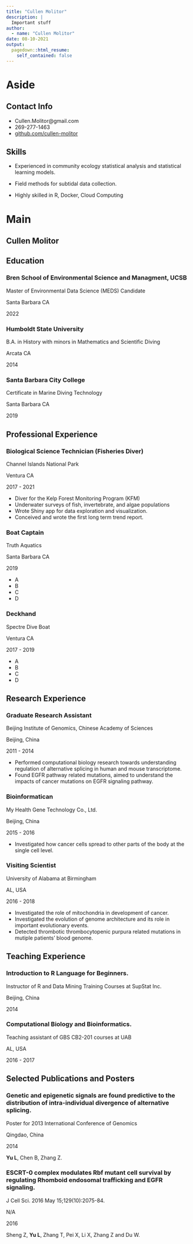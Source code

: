 ```yaml
---
title: "Cullen Molitor"
description: |
  Important stuff
author:
  - name: "Cullen Molitor"
date: 08-10-2021
output:
  pagedown::html_resume:
    self_contained: false
---
```

Aside
================================================================================

Contact Info {#contact}
--------------------------------------------------------------------------------

- <i class="fa fa-envelope"></i> Cullen.Molitor@gmail.com
- <i class="fa fa-phone"></i> 269-277-1463
- <i class="fa fa-github"></i> [github.com/cullen-molitor](https://github.com/cullen-molitor)


Skills {#skills}
--------------------------------------------------------------------------------

- Experienced in community ecology statistical analysis and statistical learning models.

- Field methods for subtidal data collection.

- Highly skilled in R, Docker, Cloud Computing


Main
================================================================================

Cullen Molitor {#title}
--------------------------------------------------------------------------------

Education {data-icon=graduation-cap data-concise=true}
--------------------------------------------------------------------------------

### Bren School of Environmental Science and Managment, UCSB

Master of Environmental Data Science (MEDS) Candidate

Santa Barbara CA

2022

### Humboldt State University

B.A. in History with minors in Mathematics and Scientific Diving 

Arcata CA

2014

### Santa Barbara City College

Certificate in Marine Diving Technology

Santa Barbara CA

2019

Professional Experience {data-icon=suitcase}
--------------------------------------------------------------------------------

### Biological Science Technician (Fisheries Diver)

Channel Islands National Park 

Ventura CA

2017 - 2021

::: concise
- Diver for the Kelp Forest Monitoring Program (KFM)
- Underwater surveys of fish, invertebrate, and algae populations
- Wrote Shiny app for data exploration and visualization.
- Conceived and wrote the first long term trend report.
:::

### Boat Captain

Truth Aquatics

Santa Barbara CA

2019

::: concise
- A
- B
- C
- D
:::

### Deckhand 

Spectre Dive Boat

Ventura CA

2017 - 2019

::: concise
- A
- B
- C
- D
:::

Research Experience {data-icon=laptop}
--------------------------------------------------------------------------------

### Graduate Research Assistant

Beijing Institute of Genomics, Chinese Academy of Sciences

Beijing, China

2011 - 2014

- Performed computational biology research towards understanding regulation of alternative splicing in human and mouse transcriptome.
- Found EGFR pathway related mutations, aimed to understand the impacts of cancer mutations on EGFR signaling pathway.

### Bioinformatican

My Health Gene Technology Co., Ltd.

Beijing, China

2015 - 2016

- Investigated how cancer cells spread to other parts of the body at the single cell level.

### Visiting Scientist

University of Alabama at Birmingham

AL, USA

2016 - 2018

- Investigated the role of mitochondria in development of cancer.
- Investigated the evolution of genome architecture and its role in important evolutionary events.
- Detected thrombotic thrombocytopenic purpura related mutations in mutiple patients' blood genome.

Teaching Experience {data-icon=chalkboard-teacher}
--------------------------------------------------------------------------------

### Introduction to R Language for Beginners.

Instructor of R and Data Mining Training Courses at SupStat Inc.

Beijing, China

2014

### Computational Biology and Bioinformatics.

Teaching assistant of GBS CB2-201 courses at UAB

AL, USA

2016 - 2017


Selected Publications and Posters {data-icon=file}
--------------------------------------------------------------------------------

### Genetic and epigenetic signals are found predictive to the distribution of intra-individual divergence of alternative splicing.

Poster for 2013 International Conference of Genomics

Qingdao, China

2014

**Yu L**, Chen B, Zhang Z.

### ESCRT-0 complex modulates Rbf mutant cell survival by regulating Rhomboid endosomal trafficking and EGFR signaling.

J Cell Sci. 2016 May 15;129(10):2075-84.

N/A

2016 

Sheng Z, **Yu L**, Zhang T, Pei X, Li X, Zhang Z and Du W. 
